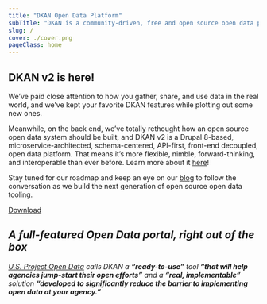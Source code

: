 ```yaml
---
title: "DKAN Open Data Platform"
subTitle: "DKAN is a community-driven, free and open source open data platform that gives organizations and individuals ultimate freedom to publish and consume structured information."
slug: /
cover: ./cover.png
pageClass: home
---
```


## DKAN v2 is here!

We’ve paid close attention to how you gather, share, and use data in the real world, and we’ve kept your favorite DKAN features while plotting out some new ones.

Meanwhile, on the back end, we’ve totally rethought how an open source open data system should be built, and DKAN v2 is a Drupal 8-based, microservice-architected, schema-centered, API-first, front-end decoupled, open data platform. That means it’s more flexible, nimble, forward-thinking, and interoperable than ever before. Learn more about it [here](https://medium.com/dkan-blog/dkan-v2-is-here-aee0acf69c1e?sk=7c407a961d5c46e307a7c777c3f9f3ac)!

Stay tuned for our roadmap and keep an eye on our [blog](https://medium.com/dkan-blog/dkan-v2-is-here-aee0acf69c1e?sk=7c407a961d5c46e307a7c777c3f9f3ac) to follow the conversation as we build the next generation of open source open data tooling.

<a class="btn center" href="https://github.com/getdkan/dkan"><i class="fa fa-download" aria-hidden="true"></i>  Download</a>

## _A full-featured Open Data portal, right out of the box_

_[U.S. Project Open Data](https://project-open-data.cio.gov/) calls DKAN a **“ready-to-use”** tool **“that will help agencies jump-start their open efforts”** and a **“real, implementable”** solution **“developed to significantly reduce the barrier to implementing open data at your agency.”**_

